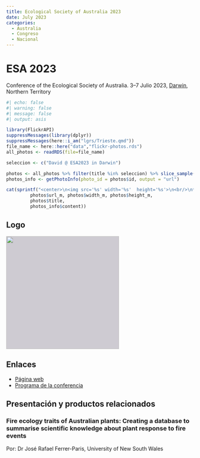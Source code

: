 ```yaml
---
title: Ecological Society of Australia 2023
date: July 2023
categories:
  - Australia
  - Congreso
  - Nacional
---
```


# ESA 2023

Conference of the Ecological Society of Australia. 3–7 Julio 2023, [Darwin](/lgrs/Darwin.qmd), Northern Territory

```r
#| echo: false
#| warning: false
#| message: false
#| output: asis

library(FlickrAPI)
suppressMessages(library(dplyr))
suppressMessages(here::i_am("lgrs/Trieste.qmd"))
file_name <- here::here("data","flickr-photos.rds")
all_photos <- readRDS(file=file_name)

seleccion <- c("David @ ESA2023 in Darwin")

photos <- all_photos %>% filter(title %in% seleccion) %>% slice_sample(n=1)
photos_info <- getPhotoInfo(photo_id = photos$id, output = "url")

cat(sprintf("<center>\n<img src='%s' width='%s'  height='%s'>\n<br/>\n**%s** by <a href='%s' target='flickr'>JR Ferrer Paris @ flickr</a><br/></center>", 
         photos$url_m, photos$width_m, photos$height_m,
         photos$title,
         photos_info$content))
```

## Logo

<img src="https://esa2023.org.au/wp-content/uploads/2022/10/ESA2023-logos-01e-02.svg" style="background-color: #13032333;" width=303/>

## Enlaces

- [Página web](https://esa2023.org.au)
- [Programa de la conferencia](https://esa2023.org.au/conference-program/)

## Presentación y productos relacionados


### Fire ecology traits of Australian plants: Creating a database to summarise scientific knowledge about plant response to fire events

Por: Dr José Rafael Ferrer-Paris, University of New South Wales
